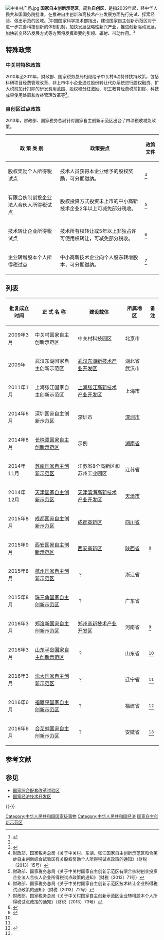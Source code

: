[[File:中关村广场.jpg|thumb]]
'''国家自主创新示范区'''，简称'''自创区'''，是指2009年起，经中华人民共和国国务院批准，在推进自主创新和高技术产业发展方面先行先试、探索经验、做出示范的区域。<ref name="重要指标和名词解释">{{cite web | url=http://www.most.gov.cn/kjzc/gjkjzc/gjkjzczh/201308/P020130823574943757592.pdf | title=国家“十二五”科学和技术发展规划-重要指标和名词解释 | publisher=国家科学技术部 | accessdate=2014-03-24 | archive-date=2014-03-24 | archive-url=https://web.archive.org/web/20140324050538/http://www.most.gov.cn/kjzc/gjkjzc/gjkjzczh/201308/P020130823574943757592.pdf | dead-url=no }}</ref>中国国家科学技术部指出，建设国家自主创新示范区对于进一步完善科技创新的体制机制，加快发展战略性新兴产业，推进创新驱动发展，加快转变经济发展方式等方面将发挥重要的引领、辐射、带动作用。<ref name="重要指标和名词解释" />

== 特殊政策 ==
=== 中关村特殊政策 ===
2010年至2011年，财政部、国家税务总局相继给予中关村6项特殊扶持政策，包括科研项目经费管理改革、非上市中小企业通过股份转让代办系统进行股权融资、扩大税前加计扣除的研发费用范围、股权和分红激励、职工教育经费税前扣除、科技成果使用处置和收益管理改革等<ref>{{cite news|title=国家自主创新示范区相关政策要点|url=http://news.163.com/15/0106/07/AF8PO28P00014Q4P.html|accessdate=2016-06-08|agency=湖南日报|date=2015-01-06|archive-url=https://web.archive.org/web/20160629134417/http://news.163.com/15/0106/07/AF8PO28P00014Q4P.html|archive-date=2016-06-29|dead-url=yes}}</ref>。

=== 自创区试点政策 ===
2013年，财政部、国家税务总局针对国家自主创新示范区出台了四项税收减免政策。
{| class="wikitable sortable"
|-
! 政 策 类 别 !! 政策要点 !! 政策文件 
|-
| 股权奖励个人所得税试点 || 技术人员获得本企业给予的股权奖励，可分期缴纳。 || <ref>财政部、国家税务总局《关于中关村、东湖、张江国家自主创新示范区和合芜蚌自主创新综合试验区有关股权奖励个人所得税试点政策的通知》（财税〔2013〕15号）</ref>
|-
| 有限合伙制创投企业法人合伙人所得税试点 || 股权投资方式投资未上市的中小高新技术企业2年以上可减免部分税收。 || <ref>财政部、国家税务总局《关于中关村国家自主创新示范区有限合伙制创业投资企业法人合伙人企业所得税试点政策的通知》（财税〔2013〕71号）</ref>
|-
| 技术转让企业所得税试点 || 技术所有权转让或5年以上非独占许可使用权转让，可减免部分税收。 || <ref>财政部、国家税务总局《关于中关村国家自主创新示范区技术转让企业所得税试点政策的通知》（财税〔2013〕72号）</ref> 
|-
| 企业转增股本个人所得税试点 || 中小高新技术企业向个人股东转增股本，可分期缴纳。 || <ref>财政部、国家税务总局《关于中关村国家自主创新示范区企业转增股本个人所得税试点政策的通知》（财税〔2013〕73号）</ref> 
|}

== 列表 ==
{| class="wikitable sortable"
|-
! 批复成立时间 !! 正 式 名 称 !! 建设载体 !! 所属地区 !! 备注
|-
| 2009年3月 || 中关村国家自主创新示范区 || 中关村科技园区 || 北京市 || 
|-
| 2009年 || 武汉东湖国家自主创新示范区 || [[武汉东湖新技术产业开发区|武汉东湖新技术产业开发区]] || 湖北省武汉市 || 
|-
| 2011年1月 || 上海张江国家自主创新示范区 || [[上海张江高新技术产业开发区|上海张江高新技术产业开发区]] || 上海市 || 
|-
| 2014年6月 || 深圳国家自主创新示范区 || 深圳市 || [[深圳市|深圳市]] || 
|-
| 2014年8月 || [[长株潭国家自主创新示范区|长株潭国家自主创新示范区]] || 示例 || [[湖南省|湖南省]] || 
|-
| 2014年11月 || [[苏南国家自主创新示范区|苏南国家自主创新示范区]]|| 江苏省8个高新区和苏州工业园区 || [[江苏省|江苏省]] || 
|-
| 2014年12月 || [[天津国家自主创新示范区|天津国家自主创新示范区]] || [[天津滨海高新技术产业开发区|天津滨海高新技术产业开发区]] || [[天津市|天津市]] || 
|-
| 2015年8月 || [[成都国家自主创新示范区|成都国家自主创新示范区]] || [[成都高新区|成都高新区]] || [[四川省|四川省]] || 
|-
| 2015年9月 || [[西安国家自主创新示范区|西安国家自主创新示范区]] || [[西安高新区|西安高新区]] || [[陕西省|陕西省]] || <ref>{{cite news|title=国务院批复西安高新区建设国家自主创新示范区|url=http://news.163.com/15/0910/08/B34TT6UI00014AEE.html|accessdate=2016-06-08|date=2016-06-08|archive-url=https://web.archive.org/web/20160629131021/http://news.163.com/15/0910/08/B34TT6UI00014AEE.html|archive-date=2016-06-29|dead-url=yes}}</ref>
|-
| 2015年8月 || [[杭州国家自主创新示范区|杭州国家自主创新示范区]] || ？ || 浙江省 || 
|-
| 2015年8月 || [[珠三角国家自主创新示范区|珠三角国家自主创新示范区]] || ？ || 广东省 || 
|-
| 2016年3月 || [[郑洛新国家自主创新示范区|郑洛新国家自主创新示范区]] || [[郑州高新技术产业开发区|郑州高新技术产业开发区]] || 河南省 || <ref name="河南、山东、辽宁">{{cite web | url=http://news.xinhuanet.com/politics/2016-03/30/c_1118492797.htm | title=李克强主持召开国务院常务会议决定新设一批国家自主创新示范区 | publisher=新华网 | accessdate=2016-03-30 | archive-date=2016-03-30 | archive-url=https://web.archive.org/web/20160330134509/http://news.xinhuanet.com/politics/2016-03/30/c_1118492797.htm | dead-url=no }}</ref>
|-
| 2016年3月 || [[山东半岛国家自主创新示范区|山东半岛国家自主创新示范区]] || ？ || 山东省 || <ref name="河南、山东、辽宁" />
|-
| 2016年3月 || [[沈大国家自主创新示范区|沈大国家自主创新示范区]] || ？ || 辽宁省 || <ref name="河南、山东、辽宁" />
|-
| 2016年6月 || [[福厦泉国家自主创新示范区|福厦泉国家自主创新示范区]] || ？ || 福建省 || <ref name="福建、安徽">{{cite web | url=http://money.163.com/16/0608/18/BP2EB0A000253B0H.html | title=国务院：建设福厦泉与合芜蚌国家自主创新示范区 | publisher=网易财经 | accessdate=2016-06-08 | archive-date=2016-06-29 | archive-url=https://web.archive.org/web/20160629135422/http://money.163.com/16/0608/18/BP2EB0A000253B0H.html | dead-url=no }}</ref>
|-
| 2016年6月 || [[合芜蚌国家自主创新示范区|合芜蚌国家自主创新示范区]] || ？ || 安徽省 || <ref name="福建、安徽" />
|}

==参考文献==
{{reflist}}

==参见== 
*[[国家综合配套改革试验区|国家综合配套改革试验区]] 
*[[国家经济技术开发区|国家经济技术开发区]]

{{-}} 
{{中华人民共和国行政区划}}

[[Category:中华人民共和国国家级事物|Category:中华人民共和国国家级事物]]
[[Category:中华人民共和国经济|Category:中华人民共和国经济]]
[[Category:国家自主创新示范区|]]